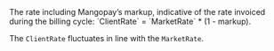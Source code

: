   

<ParamField body="ClientRate" type="float">  
<Max7DecimalPlaces />     
The rate including Mangopay’s markup, indicative of the rate invoiced during the billing cycle: `ClientRate` = `MarketRate` * (1 - markup).   

The `ClientRate` fluctuates in line with the `MarketRate`. 
</ParamField>